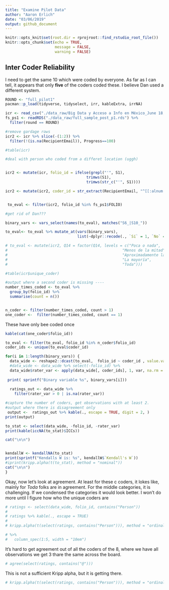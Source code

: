 ```yaml
---
title: "Examine Pilot Data"
author: "Aaron Erlich"
date: "03/06/2019"
output: github_document
---
```


```r
knitr::opts_knit$set(root.dir = rprojroot::find_rstudio_root_file())
knitr::opts_chunk$set(echo = TRUE, 
                      message = FALSE,
                      warning = FALSE)

```

## Inter Coder Reliability

I need to get the same 10 which were coded by everyone. As far as I can tell, it appears that only **five** of the coders coded these. I believe Dan used a different system.

```r
ROUND <- "full_pilot1"
pacman::p_load(tidyverse, tidyselect, irr, kableExtra, irrNA)

icr <- read_csv("./data_raw/Big Data y Acceso a Info en México_June 18, 2019_07.36.csv",)
fs_ps1 <- readRDS("./data_raw/full_sample_post_p1.rds") %>%
  filter(round == ROUND)

#remove gardage rows
icr2 <- icr %>% slice(-(1:2)) %>%
  filter(!(is.na(RecipientEmail)), Progress==100)

#table(icr)

#deal with person who coded from a differet location (uggh)


icr2 <- mutate(icr, folio_id = ifelse(grepl("'", S1),
                                    trimws(S1),
                                    trimws(str_c("'", S1))))

icr2 <- mutate(icr2, coder_id = str_extract(RecipientEmail, "^[[:alnum:]]+"))


 to_eval <- filter(icr2, folio_id %in% fs_ps1$FOLIO)

#get rid of Dan???

binary_vars <- vars_select(names(to_eval), matches("S6_|S10_"))

to_eval<- to_eval %>% mutate_at(vars(binary_vars),
                                list(~dplyr::recode(., `Sí` = 1, `No` = 0, .default = NA_real_)))

# to_eval <- mutate(icr2, Q14 = factor(Q14, levels = c("Poca o nada", 
#                                                   "Menos de la mitad", 
#                                                   "Aproximadamente la mitad",
#                                                   "La mayoría",
#                                                   "Toda")))

#table(icr$unique_coder)

#output where a second coder is missing ----
number_times_coded <- to_eval %>%
  group_by(folio_id) %>%
  summarise(count = n())


n_coder <- filter(number_times_coded, count > 1)
one_coder <-  filter(number_times_coded, count == 1)
```

These have only bee coded once

```r
kable(cat(one_coder$folio_id))
```

```r
to_eval <- filter(to_eval, folio_id %in% n_coder$folio_id)
coder_ids <- unique(to_eval$coder_id)

for(i in 1:length(binary_vars)) {
  data_wide <- reshape2::dcast(to_eval,  folio_id ~ coder_id , value.var= binary_vars[i], mean)
  #data_wide <- data_wide %>% select(-folio_id) %>%
  data_wide$rater_var <- apply(data_wide[, coder_ids], 1, var, na.rm = TRUE)
  
 print( sprintf("Binary variable %s", binary_vars[i]))
  
  ratings_out <- data_wide %>%
    filter(rater_var > 0 | is.na(rater_var))

#capture the number of coders, get observations with at least 2. 
#output where there is disagreement only
 output <-  ratings_out %>% kable(., escape = TRUE, digit = 2, )
print(output)

to_stat <- select(data_wide, -folio_id, -rater_var)
print(kable(iccNA(to_stat)$ICCs))

cat("\n\n")


kendallW <- kendallNA(to_stat)
print(sprintf("Kendalls W is: %s", kendallW$`Kendall's W`))
#iprint(kripp.alpha(t(to_stat), method = "nominal"))
cat("\n\n")
}
```

Okay, now let's look at agreement. At least for these c coders, it lokes like, mainly for *Toda* folks are in agreement. For the middle categories, it is challenging. If we condensed the categories it would look better. I won't do more until I figure how who the unique coders are
```r

# ratings <- select(data_wide, folio_id, contains("Person")) 
# 
# ratings %>% kable(., escape = TRUE)
# 
# kripp.alpha(t(select(ratings, contains("Person"))), method = "ordinal")

# %>%
#   column_spec(1:5, width = "10em")
```

It's hard to get agreement out of all the coders of the 8, where we have all observations we get 3 thare the same across the board.
```r

# agree(select(ratings, contains("@")))
```

This is not a sufficient Kripp alpha, but it is getting there. 
```r
# kripp.alpha(t(select(ratings, contains("Person"))), method = "ordinal")

```

